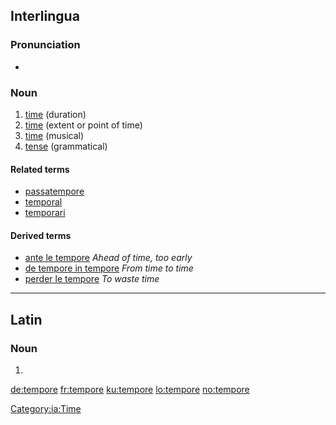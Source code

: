 ==Interlingua==

===Pronunciation===
* {{IPA|/ˈtem.po.re/|lang=ia}}

===Noun===
{{head|ia|noun}}

# [[time]] (duration)
# [[time]] (extent or point of time)
# [[time]] (musical)
# [[tense]] (grammatical)

====Related terms====
* [[passatempore]]
* [[temporal]]
* [[temporari]]

====Derived terms====
* [[ante le tempore]] ''Ahead of time, too early''
* [[de tempore in tempore]] ''From time to time''
* [[perder le tempore]] ''To waste time''

[[Category:ia:Time]]

----

==Latin==

===Noun===
{{la-noun-form|tempōre}}

# {{inflection of|[[tempus#Latin|tempus]]||abl|s|lang=la}}

[[de:tempore]]
[[fr:tempore]]
[[ku:tempore]]
[[lo:tempore]]
[[no:tempore]]